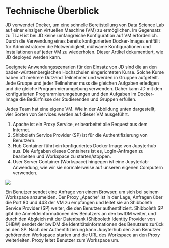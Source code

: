 # Technische Überblick
JD verwendet Docker, um eine schnelle Bereitstellung von Data Science Lab auf einer einzigen virtuellen Maschine (VM) zu ermöglichen. Im Gegensatz zu TLJH ist bei JD keine umfangreiche Konfiguration auf VM erforderlich. Durch die Verwendung eines bereits konfigurierten Docker-Images entfällt für Administratoren die Notwendigkeit, mühsame Konfigurationen und Installationen auf jeder VM zu wiederholen. Dieser Artikel dokumentiert, wie JD deployed werden kann. 

Geeignete Anwendungsszenarien für den Einsatz von JD sind die an den baden-württembergischen Hochschulen eingerichteten Kurse. Solche Kurse haben oft mehrere Dutzend Teilnehmer und werden in Gruppen aufgeteilt. Jede Gruppe und jeder Teilnehmer muss die gleichen Aufgaben erledigen und die gleiche Programmierumgebung verwenden. Daher kann JD mit den konfigurierten Programmierumgebungen und den Aufgaben im Docker-Image die Bedürfnisse der Studierenden und Gruppen erfüllen.

Jedes Team hat eine eigene VM. Wie in der Abbildung unten dargestellt, vier Sorten von Services werden auf dieser VM ausgeführt. 
1.	Apache ist ein Proxy Service, er bearbeitet alle Request aus dem Internet.
2.	Shibboleth Service Provider (SP) ist für die Authentifizierung von Benutzern.
3.	Hub Container führt ein konfiguriertes Docker Image von Jupyterhub aus. Die Aufgaben dieses Containers ist es, Login-Anfragen zu bearbeiten und Workspace zu starten/stoppen. 
4.	User Server Container (Workspace) hingegen ist eine Jupyterlab-Anwendung, wie wir sie normalerweise auf unseren eigenen Computern verwenden. 

![](../../Images/Ab23.png)

Ein Benutzer sendet eine Anfrage von einem Browser, um sich bei seinem Workspace anzumelden. Der Proxy „Apache“ ist in der Lage, Anfragen über die Port 80 und 443 der VM zu empfangen und leitet sie an Shibboleth Service Provider (SP) weiter, die den Benutzer authentifiziert. Shibboleth SP gibt die Anmeldeinformationen des Benutzers an den bwIDM weiter, und durch den Abgleich mit der Datenbank (Shibboleth Identity Provider von DHBW) sendet der bwIDM die Identitätsinformationen des Benutzers zurück an den SP. Nach der Authentifizierung kann Jupyterhub den zum Benutzer gehörenden Workspace starten und die URL des Workspace an den Proxy weiterleiten. Proxy leitet Benutzer zum Workspace um.